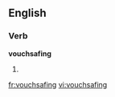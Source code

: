 ==English==
===Verb===
'''vouchsafing'''
# {{present participle of|[[vouchsafe]]}}

[[fr:vouchsafing]]
[[vi:vouchsafing]]